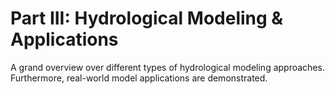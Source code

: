 # Part III: Hydrological Modeling & Applications {#sec-hydrological-modeling}

A grand overview over different types of hydrological modeling approaches. 
Furthermore, real-world model applications are demonstrated.
